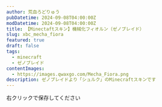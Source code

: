 ```yaml
---
author: 荒血ろどりゅう
pubDatetime: 2024-09-08T04:00:00Z
modDatetime: 2024-09-08T04:00:00Z
title: 【Minectaftスキン】機械化フィオルン（ゼノブレイド）
slug: xbc_mecha_fiora
featured: true
draft: false
tags:
  - minecraft
  - ゼノブレイド
contentImages:
  - https://images.qwaxgo.com/Mecha_Fiora.png
description: ゼノブレイドより「シュルク」のMinecraftスキンです
---
```


<ContentImage
  imagePath={frontmatter.contentImages[0]}
  alt="ゼノブレイドの機械化フィオルンのMinecraftスキン画像"
  mode="mcskin"
  mask={false}
/>

右クリックで保存してください
